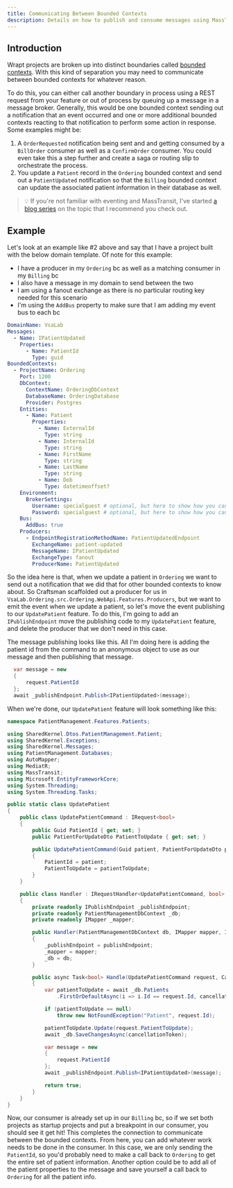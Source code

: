```yaml
---
title: Communicating Between Bounded Contexts
description: Details on how to publish and consume messages using MassTransit to communicate between bounded contexts.
---
```


## Introduction

Wrapt projects are broken up into distinct boundaries called [bounded contexts](/docs/bounded-contexts#bounded-contexts). With this kind of separation you may need to communicate between bounded
contexts for whatever reason.

To do this, you can either call another boundary in process using a REST request from your feature or out of process by queuing up a message in a message broker.
Generally, this would be one bounded context sending out a notification that an event occurred and one or more additional bounded contexts reacting to that notification
to perform some action in response. Some examples might be:

1. A `OrderRequested` notification being sent and and getting consumed by a `BillOrder` consumer as well as a `ConfirmOrder` consumer. You could even take this a step further and create a saga or routing slip to orchestrate the process.
2. You update a `Patient` record in the `Ordering` bounded context and send out a `PatientUpdated` notification so that the `Billing` bounded context can update the associated patient information in their database as well.

> 💡 If you're not familiar with eventing and MassTransit, I've started [a blog series](https://wrapt.dev/blog/building-an-event-driven-dotnet-application-the-fundamentals) on the topic that I recommend you check out.

## Example

Let's look at an example like #2 above and say that I have a project built with the below domain template. Of note for this example:

- I have a producer in my `Ordering` bc as well as a matching consumer in my `Billing` bc
- I also have a message in my domain to send between the two
- I am using a fanout exchange as there is no particular routing key needed for this scenario
- I'm using the `AddBus` property to make sure that I am adding my event bus to each bc

```yaml
DomainName: VsaLab
Messages:
  - Name: IPatientUpdated
    Properties:
      - Name: PatientId
        Type: guid
BoundedContexts:
  - ProjectName: Ordering
    Port: 1200
    DbContext:
      ContextName: OrderingDbContext
      DatabaseName: OrderingDatabase
      Provider: Postgres
    Entities:
      - Name: Patient
        Properties:
          - Name: ExternalId
            Type: string
          - Name: InternalId
            Type: string
          - Name: FirstName
            Type: string
          - Name: LastName
            Type: string
          - Name: Dob
            Type: datetimeoffset?
    Environment:
      BrokerSettings:
        Username: specialguest # optional, but here to show how you can change them if you want
        Password: specialguest # optional, but here to show how you can change them if you want
    Bus:
      AddBus: true
    Producers:
      - EndpointRegistrationMethodName: PatientUpdatedEndpoint
        ExchangeName: patient-updated
        MessageName: IPatientUpdated
        ExchangeType: fanout
        ProducerName: PatientUpdated
```

So the idea here is that, when we update a patient in `Ordering` we want to send out a notification that we did that for other bounded contexts to know about. So Craftsman scaffolded out a producer for us in
`VsaLab.Ordering.src.Ordering.WebApi.Features.Producers`, but we want to emit the event when we update a patient, so let's move the event publishing to our `UpdatePatient` feature. To do this, I'm going to add an `IPublishEndpoint`
move the publishing code to my `UpdatePatient` feature, and delete the producer that we don't need in this case.

The message publishing looks like this. All I'm doing here is adding the patient id from the command to an anonymous object to use as our message and then publishing that message.

```csharp
  var message = new
  {
      request.PatientId
  };
  await _publishEndpoint.Publish<IPatientUpdated>(message);
```

When we're done, our `UpdatePatient` feature will look something like this:

```csharp
namespace PatientManagement.Features.Patients;

using SharedKernel.Dtos.PatientManagement.Patient;
using SharedKernel.Exceptions;
using SharedKernel.Messages;
using PatientManagement.Databases;
using AutoMapper;
using MediatR;
using MassTransit;
using Microsoft.EntityFrameworkCore;
using System.Threading;
using System.Threading.Tasks;

public static class UpdatePatient
{
    public class UpdatePatientCommand : IRequest<bool>
    {
        public Guid PatientId { get; set; }
        public PatientForUpdateDto PatientToUpdate { get; set; }

        public UpdatePatientCommand(Guid patient, PatientForUpdateDto patientToUpdate)
        {
            PatientId = patient;
            PatientToUpdate = patientToUpdate;
        }
    }

    public class Handler : IRequestHandler<UpdatePatientCommand, bool>
    {
        private readonly IPublishEndpoint _publishEndpoint;
        private readonly PatientManagementDbContext _db;
        private readonly IMapper _mapper;

        public Handler(PatientManagementDbContext db, IMapper mapper, IPublishEndpoint publishEndpoint)
        {
            _publishEndpoint = publishEndpoint;
            _mapper = mapper;
            _db = db;
        }

        public async Task<bool> Handle(UpdatePatientCommand request, CancellationToken cancellationToken)
        {
            var patientToUpdate = await _db.Patients
                .FirstOrDefaultAsync(i => i.Id == request.Id, cancellationToken);

            if (patientToUpdate == null)
                throw new NotFoundException("Patient", request.Id);

            patientToUpdate.Update(request.PatientToUpdate);
            await _db.SaveChangesAsync(cancellationToken);

            var message = new
            {
                request.PatientId
            };
            await _publishEndpoint.Publish<IPatientUpdated>(message);

            return true;
        }
    }
}
```

Now, our consumer is already set up in our `Billing` bc, so if we set both projects as startup projects and put a breakpoint in our consumer, you should see it get hit! This completes the connection to communicate between the bounded contexts.
From here, you can add whatever work needs to be done in the consumer. In this case, we are only sending the `PatientId`, so you'd probably need to make a call back to `Ordering` to get the entire set of patient information. Another option
could be to add all of the patient properties to the message and save yourself a call back to `Ordering` for all the patient info.
